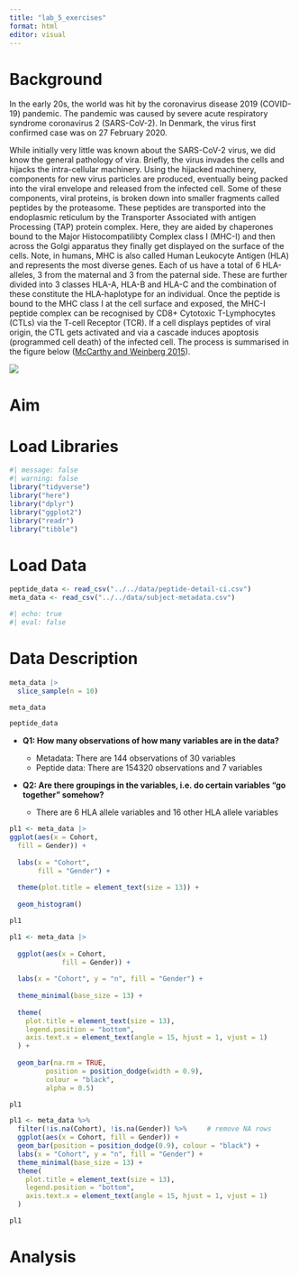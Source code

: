 ```yaml
---
title: "lab_5_exercises"
format: html
editor: visual
---
```


# Background

In the early 20s, the world was hit by the coronavirus disease 2019 (COVID-19) pandemic. The pandemic was caused by severe acute respiratory syndrome coronavirus 2 (SARS-CoV-2). In Denmark, the virus first confirmed case was on 27 February 2020.

While initially very little was known about the SARS-CoV-2 virus, we did know the general pathology of vira. Briefly, the virus invades the cells and hijacks the intra-cellular machinery. Using the hijacked machinery, components for new virus particles are produced, eventually being packed into the viral envelope and released from the infected cell. Some of these components, viral proteins, is broken down into smaller fragments called peptides by the proteasome. These peptides are transported into the endoplasmic reticulum by the Transporter Associated with antigen Processing (TAP) protein complex. Here, they are aided by chaperones bound to the Major Histocompatilibty Complex class I (MHC-I) and then across the Golgi apparatus they finally get displayed on the surface of the cells. Note, in humans, MHC is also called Human Leukocyte Antigen (HLA) and represents the most diverse genes. Each of us have a total of 6 HLA-alleles, 3 from the maternal and 3 from the paternal side. These are further divided into 3 classes HLA-A, HLA-B and HLA-C and the combination of these constitute the HLA-haplotype for an individual. Once the peptide is bound to the MHC class I at the cell surface and exposed, the MHC-I peptide complex can be recognised by CD8+ Cytotoxic T-Lymphocytes (CTLs) via the T-cell Receptor (TCR). If a cell displays peptides of viral origin, the CTL gets activated and via a cascade induces apoptosis (programmed cell death) of the infected cell. The process is summarised in the figure below ([McCarthy and Weinberg 2015](https://r4bds.github.io/references.html#ref-McCarthy2015)).

![](images/clipboard-3743273081.png)

# Aim

# **Load Libraries**

```r
#| message: false
#| warning: false
library("tidyverse")
library("here")
library("dplyr")
library("ggplot2")
library("readr")
library("tibble")
```

# **Load Data**

```r

peptide_data <- read_csv("../../data/peptide-detail-ci.csv")
meta_data <- read_csv("../../data/subject-metadata.csv")

#| echo: true
#| eval: false 
```

# **Data Description**

```r
meta_data |> 
  slice_sample(n = 10)
```

```r
meta_data
```

```r
peptide_data
```

-   **Q1: How many observations of how many variables are in the data?**

    -   Metadata: There are 144 observations of 30 variables
    -   Peptide data: There are 154320 observations and 7 variables

-   **Q2: Are there groupings in the variables, i.e. do certain variables “go together” somehow?**

    -   There are 6 HLA allele variables and 16 other HLA allele variables

```r
pl1 <- meta_data |> 
ggplot(aes(x = Cohort,
  fill = Gender)) +
  
  labs(x = "Cohort",
       fill = "Gender") +
  
  theme(plot.title = element_text(size = 13)) + 
  
  geom_histogram()

pl1
```

```r
pl1 <- meta_data |>
  
  ggplot(aes(x = Cohort, 
             fill = Gender)) +
  
  labs(x = "Cohort", y = "n", fill = "Gender") +
  
  theme_minimal(base_size = 13) +
  
  theme(
    plot.title = element_text(size = 13),
    legend.position = "bottom",
    axis.text.x = element_text(angle = 15, hjust = 1, vjust = 1)
  ) +
  
  geom_bar(na.rm = TRUE, 
         position = position_dodge(width = 0.9), 
         colour = "black",
         alpha = 0.5)

pl1
```

```r

pl1 <- meta_data %>%
  filter(!is.na(Cohort), !is.na(Gender)) %>%     # remove NA rows
  ggplot(aes(x = Cohort, fill = Gender)) +
  geom_bar(position = position_dodge(0.9), colour = "black") +
  labs(x = "Cohort", y = "n", fill = "Gender") +
  theme_minimal(base_size = 13) +
  theme(
    plot.title = element_text(size = 13),
    legend.position = "bottom",
    axis.text.x = element_text(angle = 15, hjust = 1, vjust = 1)
  )

pl1
```

# Analysis

